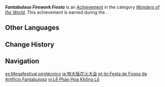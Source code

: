 {{Achievement Infobox
|id           = 84049
|order id     = 5028
|category     = Wonders of the World
|description  = Set off fireworks to distract the guards.
|requirements = Earned during ''[[Proof of Guilt]].''
|primogems    = 5
|tracking     = 
|hidden       = 1
|quest        = Omnipresence Over Mortals
|topic        = 
|type         = Quest
}}
'''''Fantabulous Firework Fiesta''''' is an [[Achievement]] in the category ''[[Wonders of the World]]''. This achievement is earned during the {{Quest|Proof of Guilt|showPart = 1}}.
<!--
==Trivia==

==Video Guides==
{{EVT
|video1   = 
|caption1 = 
}}
-->
==Other Languages==
{{Other Languages
|en      = Fantabulous Firework Fiesta
|zhs     = 特大号花火祭
|zhs_rm  = Tèdà Hào Huāhuǒ Jì
|zht     = 特大號花火祭
|zht_rm  = Tèdà Hào Huāhuǒ Jì
|zh_tl   = Extra-Large Firework Festival
|ja      = 特大版花火大会
|ja_rm   = Tokudaiban Hanabitaikai
|ja_tl   = Extra-Large Fireworks Show
|ko      = 초대형 불꽃 축제
|ko_tl   = Supersized Firework Festival
|es      = Megafestival pirotécnico
|es_tl   = Large-Scale Firework Festival
|fr      = Méga festival pyrotechnique
|fr_tl   = Mega Pyrotechnic Festival
|ru      = Большой фейерверк
|ru_tl   = Big Firework
|th      = งานดอกไม้ไฟยักษ์
|th_rm   = 
|th_tl   = 
|vi      = Lễ Pháo Hoa Khổng Lồ
|vi_tl   = Giant Firework Festival
|de      = Fantastisches Feuerwerksfest
|de_tl   = Fantastic Firework Festival
|id      = Kembang Api Meriah nan Megah
|id_tl   = Lively and Magnificent Fireworks
|pt      = Festa de Fogos de Artifício Fantabuloso
|pt_tl   = 
|tr      = Harikulade Havai Fişek Şöleni
|tr_tl   = Marvelous Fireworks Feast
|it      = Fantastico spettacolo pirotecnico
|it_tl   = 
}}

==Change History==
{{Change History|2.1}}
<!--
==References==
{{Reflist}}
-->
==Navigation==
{{Achievement Navbox|Wonders of the World|Quest}}

[[es:Megafestival pirotécnico]]
[[ja:特大版花火大会]]
[[pt-br:Festa de Fogos de Artifício Fantabuloso]]
[[vi:Lễ Pháo Hoa Khổng Lồ]]